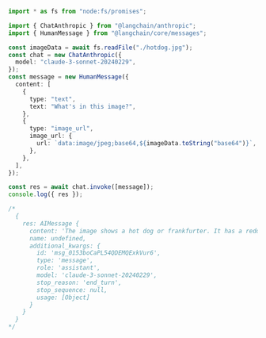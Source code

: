 ```typescript
import * as fs from "node:fs/promises";

import { ChatAnthropic } from "@langchain/anthropic";
import { HumanMessage } from "@langchain/core/messages";

const imageData = await fs.readFile("./hotdog.jpg");
const chat = new ChatAnthropic({
  model: "claude-3-sonnet-20240229",
});
const message = new HumanMessage({
  content: [
    {
      type: "text",
      text: "What's in this image?",
    },
    {
      type: "image_url",
      image_url: {
        url: `data:image/jpeg;base64,${imageData.toString("base64")}`,
      },
    },
  ],
});

const res = await chat.invoke([message]);
console.log({ res });

/*
  {
    res: AIMessage {
      content: 'The image shows a hot dog or frankfurter. It has a reddish-pink sausage filling encased in a light brown bun or bread roll. The hot dog is cut lengthwise, revealing the bright red sausage interior contrasted against the lightly toasted bread exterior. This classic fast food item is depicted in detail against a plain white background.',
      name: undefined,
      additional_kwargs: {
        id: 'msg_0153boCaPL54QDEMQExkVur6',
        type: 'message',
        role: 'assistant',
        model: 'claude-3-sonnet-20240229',
        stop_reason: 'end_turn',
        stop_sequence: null,
        usage: [Object]
      }
    }
  }
*/
```